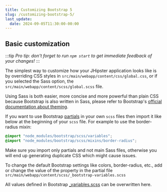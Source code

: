 ```yaml
---
title: Customizing Bootstrap 5
slug: /customizing-bootstrap-5/
last_update:
  date: 2024-09-05T11:30:00-00:00
---
```


## Basic customization
:::tip
_Pro tip: don't forget to run `npm start` to get immediate feedback of your changes!_
:::

The simplest way to customize how your JHipster application looks like is by
overriding CSS styles in `src/main/webapp/content/css/global.css`, or if you selected the Sass option, the `src/main/webapp/content/scss/global.scss` file.

Using Sass is both easier, more concise and more powerful than plain CSS because Bootstrap is also written in Sass, please refer to Bootstrap's [official documentation about theming](https://getbootstrap.com/docs/4.0/getting-started/theming/).

If you want to use Bootstrap [partials](https://sass-lang.com/guide/#partials) in your own `scss` files then import it like below at the beginning of your `scss` file.
For example to use the border-radius mixin:

```css
@import "node_modules/bootstrap/scss/variables";
@import "node_modules/bootstrap/scss/mixins/border-radius";
```

Make sure you import only partials and not main Sass files, otherwise you will end up generating duplicate CSS which might cause issues.

To change the default Bootstrap settings like colors, border-radius, etc., add or change the value of the property in the partial file `src/main/webapp/content/scss/_bootstrap-variables.scss`

All values defined in Bootstrap [_variables.scss](https://github.com/twbs/bootstrap/blob/v4-dev/scss/_variables.scss) can be overwritten here.
